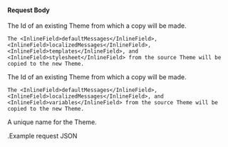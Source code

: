 
#### Request Body

<APIBlock>
  <APIField name="sourceThemeId" type="UUID" required renderif={!props.simple}>
    The Id of an existing Theme from which a copy will be made.

    The <InlineField>defaultMessages</InlineField>, <InlineField>localizedMessages</InlineField>, <InlineField>templates</InlineField>, and <InlineField>stylesheet</InlineField> from the source Theme will be copied to the new Theme.
  </APIField>
  <APIField name="sourceThemeId" type="UUID" required renderif={!!props.simple}>
    The Id of an existing Theme from which a copy will be made.

    The <InlineField>defaultMessages</InlineField>, <InlineField>localizedMessages</InlineField>, and <InlineField>variables</InlineField> from the source Theme will be copied to the new Theme.
  </APIField>
  <APIField name="theme.name" type="String" required>
    A unique name for the Theme.
  </APIField>
</APIBlock>

.Example request JSON
<JSON  src="themes/copy-request.json" />
